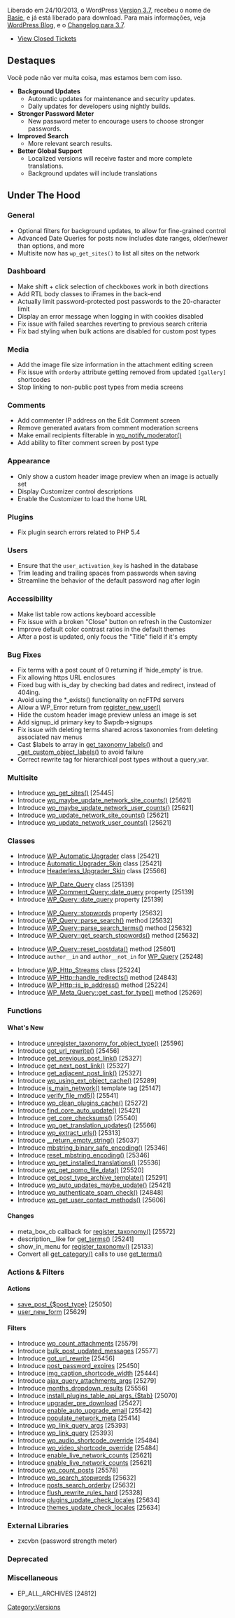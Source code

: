 {{Languages|
{{en|Version 3.7}}
{{ja|Version 3.7}}
{{pt-br|Versão 3.7}}
}}

Liberado em 24/10/2013, o WordPress [[Version 3.7]], recebeu o nome de [[Basie]], e já está liberado para download. Para mais informações, veja [http://wordpress.org/development WordPress Blog], e o  [[Changelog/3.7|Changelog para 3.7]].

* [http://trac.wordpress.org/query?status=closed&milestone=3.7 View Closed Tickets]

==Destaques==

Você pode não ver muita coisa, mas estamos bem com isso.

* '''Background Updates'''
** Automatic updates for maintenance and security updates. 
** Daily updates for developers using nightly builds.
* '''Stronger Password Meter'''
** New password meter to encourage users to choose stronger passwords.
* '''Improved Search'''
** More relevant search results.
* '''Better Global Support'''
** Localized versions will receive faster and more complete translations.
** Background updates will include translations

==Under The Hood==

=== General ===
* Optional filters for background updates, to allow for fine-grained control
* Advanced Date Queries for posts now includes date ranges, older/newer than options, and more
* Multisite now has <code>wp_get_sites()</code> to list all sites on the network

===Dashboard===
* Make shift + click selection of checkboxes work in both directions
* Add RTL body classes to iFrames in the back-end
* Actually limit password-protected post passwords to the 20-character limit
* Display an error message when logging in with cookies disabled
* Fix issue with failed searches reverting to previous search criteria
* Fix bad styling when bulk actions are disabled for custom post types

===Media===
* Add the image file size information in the attachment editing screen
* Fix issue with <tt>orderby</tt> attribute getting removed from updated <tt>[gallery]</tt> shortcodes
* Stop linking to non-public post types from media screens

===Comments===
* Add commenter IP address on the Edit Comment screen
* Remove generated avatars from comment moderation screens
* Make email recipients filterable in [[Function_Reference/wp_notify_moderator|wp_notify_moderator()]]
* Add ability to filter comment screen by post type

===Appearance===
* Only show a custom header image preview when an image is actually set
* Display Customizer control descriptions
* Enable the Customizer to load the home URL

===Plugins===
* Fix plugin search errors related to PHP 5.4

===Users===
* Ensure that the <tt>user_activation_key</tt> is hashed in the database
* Trim leading and trailing spaces from passwords when saving
* Streamline the behavior of the default password nag after login

===Accessibility===
* Make list table row actions keyboard accessible
* Fix issue with a broken "Close" button on refresh in the Customizer
* Improve default color contrast ratios in the default themes
* After a post is updated, only focus the "Title" field if it's empty

=== Bug Fixes ===
* Fix terms with a post count of 0 returning if 'hide_empty' is true.
* Fix allowing https URL enclosures
* Fixed bug with is_day by checking bad dates and redirect, instead of 404ing.
* Avoid using the *_exists() functionality on ncFTPd servers
* Allow a WP_Error return from [[Function_Reference/register_new_user|register_new_user()]]
* Hide the custom header image preview unless an image is set
* Add signup_id primary key to $wpdb->signups
* Fix issue with deleting terms shared across taxonomies from deleting associated nav menus
* Cast $labels to array in [[Function_Reference/get_taxonomy_labels|get_taxonomy_labels()]] and [[Function_Reference/_get_custom_object_labels|_get_custom_object_labels()]] to avoid failure
* Correct rewrite tag for hierarchical post types without a query_var.

=== Multisite ===
* Introduce [[Function_Reference/wp_get_sites|wp_get_sites()]] [25445]
* Introduce [[Function_Reference/wp_maybe_update_network_site_counts|wp_maybe_update_network_site_counts()]] [25621]
* Introduce [[Function_Reference/wp_maybe_update_network_user_counts|wp_maybe_update_network_user_counts()]] [25621]
* Introduce [[Function_Reference/wp_update_network_site_counts|wp_update_network_site_counts()]] [25621]
* Introduce [[Function_Reference/wp_update_network_user_counts|wp_update_network_user_counts()]] [25621]

=== Classes ===
* Introduce [[Class_Reference/WP_Automatic_Upgrader|WP_Automatic_Upgrader]] class [25421]
* Introduce [[Class_Reference/Automatic_Upgrader_Skin|Automatic_Upgrader_Skin]] class [25421]
* Introduce [[Class_Reference/Headerless_Upgrader_Skin|Headerless_Upgrader_Skin]] class [25566]

* Introduce [[Class_Reference/WP_Date_Query|WP_Date_Query]] class [25139]
* Introduce [[Class_Reference/WP_Comment_Query|WP_Comment_Query::date_query]] property [25139]
* Introduce [[Class_Reference/WP_Query|WP_Query::date_query]] property [25139]

* Introduce [[Class_Reference/WP_Query|WP_Query::stopwords]] property [25632]
* Introduce [[Class_Reference/WP_Query|WP_Query::parse_search()]] method [25632]
* Introduce [[Class_Reference/WP_Query|WP_Query::parse_search_terms()]] method [25632]
* Introduce [[Class_Reference/WP_Query|WP_Query::get_search_stopwords()]] method [25632]

* Introduce [[Class_Reference/WP_Query|WP_Query::reset_postdata()]] method [25601]
* Introduce <tt>author__in</tt> and <tt>author__not_in</tt> for [[Class_Reference/WP_Query|WP_Query]] [25248]

* Introduce [[Class_Reference/WP_Http_Streams|WP_Http_Streams]] class [25224]
* Introduce [[Class_Reference/WP_Http|WP_Http::handle_redirects()]] method [24843]
* Introduce [[Class_Reference/WP_Http|WP_Http::is_ip_address()]] method [25224]
* Introduce [[Class_Reference/WP_Meta_Query|WP_Meta_Query::get_cast_for_type()]] method [25269]

=== Functions ===
==== What's New ====
* Introduce [[Function_Reference/unregister_taxonomy_for_object_type|unregister_taxonomy_for_object_type()]] [25596]
* Introduce [[Function_Reference/got_url_rewrite|got_url_rewrite()]] [25456]
* Introduce [[Function_Reference/get_previous_post_link|get_previous_post_link()]] [25327]
* Introduce [[Function_Reference/get_next_post_link|get_next_post_link()]] [25327]
* Introduce [[Function_Reference/get_adjacent_post_link|get_adjacent_post_link()]] [25327]
* Introduce [[Function_Reference/wp_using_ext_object_cache|wp_using_ext_object_cache()]] [25289]
* Introduce [[Function_Reference/is_main_network|is_main_network()]] template tag [25147]
* Introduce [[Function_Reference/verify_file_md5|verify_file_md5()]] [25541]
* Introduce [[Function_Reference/wp_clean_plugins_cache|wp_clean_plugins_cache()]] [25272]
* Introduce [[Function_Reference/find_core_auto_update|find_core_auto_update()]] [25421]
* Introduce [[Function_Reference/get_core_checksums|get_core_checksums()]] [25540]
* Introduce [[Function_Reference/wp_get_translation_updates|wp_get_translation_updates()]] [25566]
* Introduce [[Function_Reference/wp_extract_urls|wp_extract_urls()]] [25313]
* Introduce [[Function_Reference/__return_empty_string|__return_empty_string()]] [25037]
* Introduce [[Function_Reference/mbstring_binary_safe_encoding|mbstring_binary_safe_encoding()]] [25346]
* Introduce [[Function_Reference/reset_mbstring_encoding|reset_mbstring_encoding()]] [25346]
* Introduce [[Function_Reference/wp_get_installed_translations|wp_get_installed_translations()]] [25536]
* Introduce [[Function_Reference/wp_get_pomo_file_data|wp_get_pomo_file_data()]] [25520]
* Introduce [[Function_Reference/get_post_type_archive_template|get_post_type_archive_template()]] [25291]
* Introduce [[Function_Reference/wp_auto_updates_maybe_update|wp_auto_updates_maybe_update()]] [25421]
* Introduce [[Function_Reference/wp_authenticate_spam_check|wp_authenticate_spam_check()]] [24848]
* Introduce [[Function_Reference/wp_get_user_contact_methods|wp_get_user_contact_methods()]] [25606]

==== Changes ====
* meta_box_cb callback for [[Function_Reference/register_taxonomy|register_taxonomy()]] [25572]
* description__like for [[Function_Reference/get_terms|get_terms()]] [25241]
* show_in_menu for [[Function_Reference/register_taxonomy|register_taxonomy()]] [25133]
* Convert all [[Function_Reference/get_category|get_category()]] calls to use [[Function_Reference/get_terms|get_terms()]]

=== Actions & Filters ===
==== Actions ====
* [[Plugin_API/Action_Reference/save_post_post_type|save_post_{$post_type}]] [25050]
* [[Plugin_API/Action_Reference/user_new_form|user_new_form]] [25629]

==== Filters ====
* Introduce [[Plugin_API/Filter_Reference/wp_count_attachments|wp_count_attachments]] [25579]
* Introduce [[Plugin_API/Filter_Reference/bulk_post_updated_messages|bulk_post_updated_messages]] [25577]
* Introduce [[Plugin_API/Filter_Reference/got_url_rewrite|got_url_rewrite]] [25456]
* Introduce [[Plugin_API/Filter_Reference/post_password_expires|post_password_expires]] [25450]
* Introduce [[Plugin_API/Filter_Reference/img_caption_shortcode_width|img_caption_shortcode_width]] [25444]
* Introduce [[Plugin_API/Filter_Reference/ajax_query_attachments_args|ajax_query_attachments_args]] [25279]
* Introduce [[Plugin_API/Filter_Reference/months_dropdown_results|months_dropdown_results]] [25556]
* Introduce [[Plugin_API/Filter_Reference/install_plugins_table_api_args_tab|install_plugins_table_api_args_{$tab}]] [25070]
* Introduce [[Plugin_API/Filter_Reference/upgrader_pre_download|upgrader_pre_download]] [25427]
* Introduce [[Plugin_API/Filter_Reference/enable_auto_upgrade_email|enable_auto_upgrade_email]] [25542]
* Introduce [[Plugin_API/Filter_Reference/populate_network_meta|populate_network_meta]] [25414]
* Introduce [[Plugin_API/Filter_Reference/wp_link_query_args|wp_link_query_args]] [25393]
* Introduce [[Plugin_API/Filter_Reference/wp_link_query|wp_link_query]] [25393]
* Introduce [[Plugin_API/Filter_Reference/wp_audio_shortcode_override|wp_audio_shortcode_override]] [25484]
* Introduce [[Plugin_API/Filter_Reference/wp_video_shortcode_override|wp_video_shortcode_override]] [25484]
* Introduce [[Plugin_API/Filter_Reference/enable_live_network_counts|enable_live_network_counts]] [25621]
* Introduce [[Plugin_API/Filter_Reference/enable_live_network_counts|enable_live_network_counts]] [25621]
* Introduce [[Plugin_API/Filter_Reference/wp_count_posts|wp_count_posts]] [25578]
* Introduce [[Plugin_API/Filter_Reference/wp_search_stopwords|wp_search_stopwords]] [25632]
* Introduce [[Plugin_API/Filter_Reference/posts_search_orderby|posts_search_orderby]] [25632]
* Introduce [[Plugin_API/Filter_Reference/flush_rewrite_rules_hard|flush_rewrite_rules_hard]] [25328]
* Introduce [[Plugin_API/Filter_Reference/plugins_update_check_locales|plugins_update_check_locales]] [25634]
* Introduce [[Plugin_API/Filter_Reference/themes_update_check_locales|themes_update_check_locales]] [25634]

=== External Libraries ===
* zxcvbn (password strength meter)

=== Deprecated ===

=== Miscellaneous ===
* EP_ALL_ARCHIVES [24812]

{{Versions}}

[[Category:Versions]]
